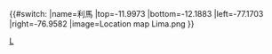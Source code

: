 {{#switch:{{{1}}}
|name=利馬
|top=-11.9973
|bottom=-12.1883
|left=-77.1703
|right=-76.9582
|image=Location map Lima.png
}}<noinclude>
{{Location map/Info}}
[[Category:秘魯地理位置圖模板|L]]

</noinclude>